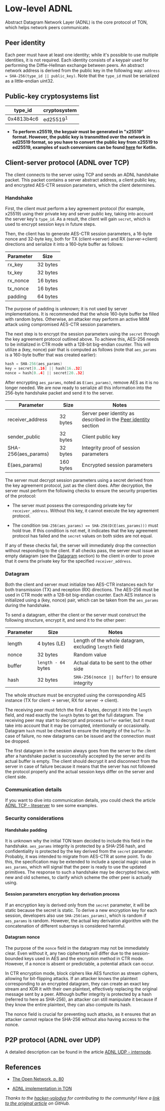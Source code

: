 
# Low-level ADNL

Abstract Datagram Network Layer (ADNL) is the core protocol of TON, which helps network peers communicate.

## Peer identity

Each peer must have at least one identity; while it's possible to use multiple identities, it is not required. Each identity consists of a keypair used for performing the Diffie-Hellman exchange between peers. An abstract network address is derived from the public key in the following way: `address = SHA-256(type_id || public_key)`. Note that the `type_id` must be serialized as a little-endian uint32.

## Public-key cryptosystems list

| type_id | cryptosystem |
|------------|---------------------|
| 0x4813b4c6 | ed25519<sup>1</sup> |

- **To perform x25519, the keypair must be generated in "x25519" format. However, the public key is transmitted over the network in ed25519 format, so you have to convert the public key from x25519 to ed25519, examples of such conversions can be found [here](https://github.com/andreypfau/curve25519-kotlin/blob/f008dbc2c0ebc3ed6ca5d3251ffb7cf48edc91e2/src/commonMain/kotlin/curve25519/MontgomeryPoint.kt#L39) for Kotlin.**

## Client-server protocol (ADNL over TCP)

The client connects to the server using TCP and sends an ADNL handshake packet. This packet contains a server abstract address, a client public key, and encrypted AES-CTR session parameters, which the client determines.

### Handshake

First, the client must perform a key agreement protocol (for example, x25519) using their private key and server public key, taking into account the server key's `type_id`. As a result, the client will gain `secret`, which is used to encrypt session keys in future steps.

Then, the client has to generate AES-CTR session parameters, a 16-byte nonce and 32-byte key, both for TX (client->server) and RX (server->client) directions and serialize it into a 160-byte buffer as follows:

| Parameter | Size |
|--------------|----------|
| rx_key | 32 bytes |
| tx_key | 32 bytes |
| rx_nonce | 16 bytes |
| tx_nonce | 16 bytes |
| padding | 64 bytes |


The purpose of padding is unknown; it is not used by server implementations. It is recommended that the whole 160-byte buffer be filled with random bytes. Otherwise, an attacker may perform an active MitM attack using compromised AES-CTR session parameters.

The next step is to encrypt the session parameters using the `secret` through the key agreement protocol outlined above. To achieve this, AES-256 needs to be initialized in CTR mode with a 128-bit big-endian counter. This will utilize a (key, nonce) pair that is computed as follows (note that `aes_params` is a 160-byte buffer that was created earlier):

```cpp
hash = SHA-256(aes_params)
key = secret[0..16] || hash[16..32]
nonce = hash[0..4] || secret[20..32]
```

After encrypting `aes_params`, noted as `E(aes_params)`, remove AES as it is no longer needed. We are now ready to serialize all this information into the 256-byte handshake packet and send it to the server.

| Parameter | Size | Notes |
|---------------------|-----------|------------------------------------------------------------|
| receiver_address | 32 bytes | Server peer identity as described in the [Peer identity](#peer-identity) section |
| sender_public | 32 bytes | Client public key |
| SHA-256(aes_params) | 32 bytes | Integrity proof of session parameters |
| E(aes_params) | 160 bytes | Encrypted session parameters |

The server must decrypt session parameters using a secret derived from the key agreement protocol, just as the client does. After decryption, the server must perform the following checks to ensure the security properties of the protocol:

- The server must possess the corresponding private key for `receiver_address`. Without this key, it cannot execute the key agreement protocol.

- The condition `SHA-256(aes_params) == SHA-256(D(E(aes_params)))` must hold true. If this condition is not met, it indicates that the key agreement protocol has failed and the `secret` values on both sides are not equal.

If any of these checks fail, the server will immediately drop the connection without responding to the client. If all checks pass, the server must issue an empty datagram (see the [Datagram](#datagram) section) to the client in order to prove that it owns the private key for the specified `receiver_address`.

### Datagram

Both the client and server must initialize two AES-CTR instances each for both transmission (TX) and reception (RX) directions. The AES-256 must be used in CTR mode with a 128-bit big-endian counter. Each AES instance is initialized using a (key, nonce) pair, which can be taken from the `aes_params` during the handshake.

To send a datagram, either the client or the server must construct the following structure, encrypt it, and send it to the other peer:

| Parameter | Size | Notes |
|-----------|----------------------|------------------------------------------------------------|
| length | 4 bytes (LE) | Length of the whole datagram, excluding `length` field |
| nonce | 32 bytes | Random value |
| buffer | `length - 64` bytes | Actual data to be sent to the other side |
| hash | 32 bytes | `SHA-256(nonce \|\| buffer)` to ensure integrity |

The whole structure must be encrypted using the corresponding AES instance (TX for client -> server, RX for server -> client).

The receiving peer must fetch the first 4 bytes, decrypt it into the `length` field, and read exactly the `length` bytes to get the full datagram. The receiving peer may start to decrypt and process `buffer` earlier, but it must take into account that it may be corrupted, intentionally or occasionally. Datagram `hash` must be checked to ensure the integrity of the `buffer`. In case of failure, no new datagrams can be issued and the connection must be dropped.

The first datagram in the session always goes from the server to the client after a handshake packet is successfully accepted by the server and its actual buffer is empty. The client should decrypt it and disconnect from the server in case of failure because it means that the server has not followed the protocol properly and the actual session keys differ on the server and client side.

### Communication details

If you want to dive into communication details, you could check the article [ADNL TCP - liteserver](/v3/documentation/network/protocols/adnl/tcp) to see some examples.

### Security considerations

#### Handshake padding

It is unknown why the initial TON team decided to include this field in the handshake. `aes_params` integrity is protected by a SHA-256 hash, and confidentiality is protected by the key derived from the `secret` parameter. Probably, it was intended to migrate from AES-CTR at some point. To do this, the specification may be extended to include a special magic value in `aes_params`, which will signal that the peer is ready to use the updated primitives. The response to such a handshake may be decrypted twice, with new and old schemes, to clarify which scheme the other peer is actually using.

#### Session parameters encryption key derivation process

If an encryption key is derived only from the `secret` parameter, it will be static because the secret is static. To derive a new encryption key for each session, developers also use `SHA-256(aes_params)`, which is random if `aes_params` is random. However, the actual key derivation algorithm with the concatenation of different subarrays is considered harmful.

#### Datagram nonce

The purpose of the `nonce` field in the datagram may not be immediately clear. Even without it, any two ciphertexts will differ due to the session-bounded keys used in AES and the encryption method in CTR mode. However, if a nonce is absent or predictable, a potential attack can occur. 

In CTR encryption mode, block ciphers like AES function as stream ciphers, allowing for bit-flipping attacks. If an attacker knows the plaintext corresponding to an encrypted datagram, they can create an exact key stream and XOR it with their own plaintext, effectively replacing the original message sent by a peer. Although buffer integrity is protected by a hash (referred to here as SHA-256), an attacker can still manipulate it because if they know the entire plaintext, they can also compute its hash. 

The nonce field is crucial for preventing such attacks, as it ensures that an attacker cannot replace the SHA-256 without also having access to the nonce.

## P2P protocol (ADNL over UDP)

A detailed description can be found in the article [ADNL UDP - internode](/v3/documentation/network/protocols/adnl/udp).

## References

- [The Open Network, p. 80](https://ton.org/whitepaper.pdf#80)

- [ADNL implementation in TON](https://github.com/ton-blockchain/ton/tree/master/adnl)

_Thanks to the [hacker-volodya](https://github.com/hacker-volodya) for contributing to the community!_
_Here a [link to the original article](https://github.com/tonstack/ton-docs/tree/main/ADNL) on GitHub._
<Feedback />

